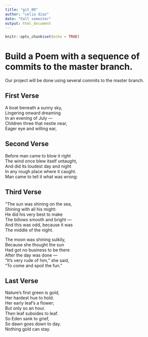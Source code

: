 ---
title: "git_00"
author: "celia diaz"
date: "Fall semester"
output: html_document
---

```{r setup, include=FALSE}
knitr::opts_chunk$set(echo = TRUE)
```
# Build a Poem with a sequence of commits to the master branch.
Our project will be done using several commits to the master branch.
<!-- Do not modify or change any text in "!--" bracketed areas such as this --- these are instructions to
you, if you change any of this the git program will notice it and compromise your git merging strategy !-->

## First Verse 
<!--Put the first five lines of a poem by Lewis Carrol in this section!-->
A boat beneath a sunny sky,  
Lingering onward dreaming  
In an evening of July —  
Children three that nestle near,  
Eager eye and willing ear,  


## Second Verse
<!--Put the first five lines of a poem by Robert Frost here!-->
Before man came to blow it right  
The wind once blew itself untaught,  
And did its loudest day and night    
In any rough place where it caught.  
Man came to tell it what was wrong:  




## Third Verse
<!--Put the first two verses of The Walrus and the Carpenter here!-->
"The sun was shining on the sea,  
      Shining with all his might:  
He did his very best to make  
      The billows smooth and bright —  
And this was odd, because it was  
      The middle of the night.  

The moon was shining sulkily,  
Because she thought the sun  
Had got no business to be there  
After the day was done —  
"It's very rude of him," she said,  
"To come and spoil the fun."  

## Last Verse
<!--Put a short poem of your choice 8-20 lines,here!-->
Nature’s first green is gold,  
Her hardest hue to hold.  
Her early leaf’s a flower;  
But only so an hour.  
Then leaf subsides to leaf.  
So Eden sank to grief,  
So dawn goes down to day.  
Nothing gold can stay.  